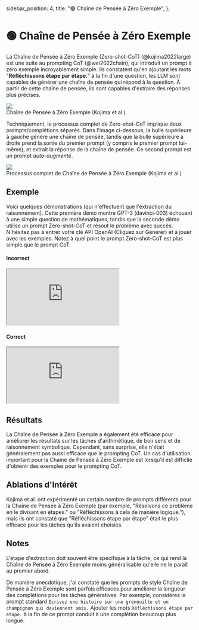   sidebar_position: 4,
  title: "🟢 Chaîne de Pensée à Zéro Exemple",
};

# 🟢 Chaîne de Pensée à Zéro Exemple

La Chaîne de Pensée à Zéro Exemple (Zero-shot-CoT) (@kojima2022large) est une
suite au <Term term="CoT prompting">prompting CoT</Term> (@wei2022chain), qui introduit un
prompt à zéro exemple incroyablement simple. Ils constatent qu'en ajoutant les mots "**Réfléchissons étape
par étape.**" à la fin d'une question, les LLM sont capables de générer une chaîne de
pensée qui répond à la question. À partir de cette chaîne de pensée, ils sont capables
d'extraire des réponses plus précises.

<div style={{ textAlign: "center" }}>
  <Image
    src="/docs/assets/intermediate/zero_shot.webp"
    width={936}
    height={386}
    style={{ width: "500px", margin: "auto" }}
  />
</div>

<div style={{ textAlign: "center" }}>Chaîne de Pensée à Zéro Exemple (Kojima et al.)</div>

Techniquement, le processus complet de Zero-shot-CoT implique deux prompts/complétions séparés.
Dans l'image ci-dessous, la bulle supérieure à gauche génère une chaîne de pensée, tandis que la bulle supérieure à
droite prend la sortie du premier prompt (y compris le premier prompt lui-même),
et extrait la réponse de la chaîne de pensée. Ce second prompt est un prompt _auto-augmenté_.

<div style={{ textAlign: "center" }}>
  <Image
    src="/docs/assets/intermediate/zero_shot_example.webp"
    width={1854}
    height={726}
    style={{ width: "500px", margin: "auto" }}
  />
</div>

<div style={{ textAlign: "center" }}>
  Processus complet de Chaîne de Pensée à Zéro Exemple (Kojima et al.)
</div>

## Exemple

Voici quelques démonstrations (qui n'effectuent que l'extraction du raisonnement). Cette première
démo montre GPT-3 (davinci-003) échouant à une simple question de mathématiques, tandis que la seconde démo utilise un
prompt Zero-shot-CoT et résout le problème avec succès. N'hésitez pas à entrer votre
clé API OpenAI (Cliquez sur Générer) et à jouer avec les exemples. Notez à quel point le prompt
Zero-shot-CoT est plus simple que le prompt CoT.

#### Incorrect

<iframe
  src="https://embed.learnprompting.org/embed?config=eyJ0b3BQIjoxLCJ0ZW1wZXJhdHVyZSI6MC43LCJtYXhUb2tlbnMiOjI1Niwib3V0cHV0IjoiSm9obiBoYXMgOCBwZWFycy4iLCJwcm9tcHQiOiJJZiBKb2huIGhhcyA1IHBlYXJzLCB0aGVuIGVhdHMgMiwgYW5kIGJ1eXMgNSBtb3JlLCB0aGVuIGdpdmVzIDMgdG8gaGlzIGZyaWVuZCwgaG93IG1hbnkgcGVhcnMgZG9lcyBoZSBoYXZlPyIsIm1vZGVsIjoidGV4dC1kYXZpbmNpLTAwMyJ9"
  style={{
    width: "100%",
    height: "500px",
    border: "0",
    borderRadius: "4px",
    overflow: "hidden",
  }}
  sandbox="allow-forms allow-modals allow-popups allow-presentation allow-same-origin allow-scripts"
></iframe>

#### Correct

<iframe
  src="https://embed.learnprompting.org/embed?config=eyJ0b3BQIjoxLCJ0ZW1wZXJhdHVyZSI6MC43LCJtYXhUb2tlbnMiOjI1Niwib3V0cHV0IjoiSm9obiBzdGFydHMgd2l0aCA1IHBlYXJzLiBIZSBlYXRzIDIgcGVhcnMsIGxlYXZpbmcgaGltIHdpdGggMyBwZWFycy4gSGUgYnV5cyA1IG1vcmUgcGVhcnMsIGdpdmluZyBoaW0gYSB0b3RhbCBvZiA4IHBlYXJzLiBIZSBnaXZlcyAzIHBlYXJzIHRvIGhpcyBmcmllbmQsIGxlYXZpbmcgaGltIHdpdGggb25seSA1IHBlYXJzLiIsInByb21wdCI6IklmIEpvaG4gaGFzIDUgcGVhcnMsIHRoZW4gZWF0cyAyLCBhbmQgYnV5cyA1IG1vcmUsIHRoZW4gZ2l2ZXMgMyB0byBoaXMgZnJpZW5kLCBob3cgbWFueSBwZWFycyBkb2VzIGhlIGhhdmU%2FXG5cbkxldCdzIHRoaW5rIHN0ZXAgYnkgc3RlcC4iLCJtb2RlbCI6InRleHQtZGF2aW5jaS0wMDMifQ%3D%3D"
  style={{
    width: "100%",
    height: "500px",
    border: "0",
    borderRadius: "4px",
    overflow: "hidden",
  }}
  sandbox="allow-forms allow-modals allow-popups allow-presentation allow-same-origin allow-scripts"
></iframe>

## Résultats

La Chaîne de Pensée à Zéro Exemple a également été efficace pour améliorer les résultats sur les tâches d'arithmétique, de bon sens et de raisonnement symbolique. Cependant, sans surprise, elle n'était généralement pas aussi efficace que le prompting CoT. Un cas d'utilisation important pour la Chaîne de Pensée à Zéro Exemple est lorsqu'il est difficile d'obtenir des exemples pour le prompting CoT.

## Ablations d'Intérêt

Kojima et al. ont expérimenté un certain nombre de prompts différents pour la Chaîne de Pensée à Zéro Exemple (par exemple, "Résolvons ce problème en le divisant en étapes." ou "Réfléchissons à cela de manière logique."), mais ils ont constaté que "Réfléchissons étape par étape" était le plus efficace pour les tâches qu'ils avaient choisies.

## Notes

L'étape d'extraction doit souvent être spécifique à la tâche, ce qui rend la Chaîne de Pensée à Zéro Exemple moins généralisable qu'elle ne le paraît au premier abord.

De manière anecdotique, j'ai constaté que les prompts de style Chaîne de Pensée à Zéro Exemple sont parfois efficaces pour améliorer la longueur des complétions pour les tâches génératives. Par exemple, considérez le prompt standard `Écrivez une histoire sur une grenouille et un champignon qui deviennent amis.` Ajouter les mots `Réfléchissons étape par étape.` à la fin de ce prompt conduit à une complétion beaucoup plus longue.
